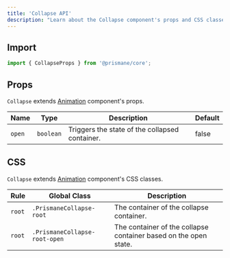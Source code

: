 ---
title: 'Collapse API'
description: "Learn about the Collapse component's props and CSS classes."
---

## Import

```js
import { CollapseProps } from '@prismane/core';
```

## Props

`Collapse` extends [Animation](/docs/components-api/animation-api) component's props.

| Name   | Type      | Description                                    | Default |
| ------ | --------- | ---------------------------------------------- | ------- |
| `open` | `boolean` | Triggers the state of the collapsed container. | false   |

## CSS

`Collapse` extends [Animation](/docs/components-api/animation-api) component's CSS classes.

| Rule   | Global Class                  | Description                                                      |
| ------ | ----------------------------- | ---------------------------------------------------------------- |
| `root` | `.PrismaneCollapse-root`      | The container of the collapse container.                         |
| `root` | `.PrismaneCollapse-root-open` | The container of the collapse container based on the open state. |
